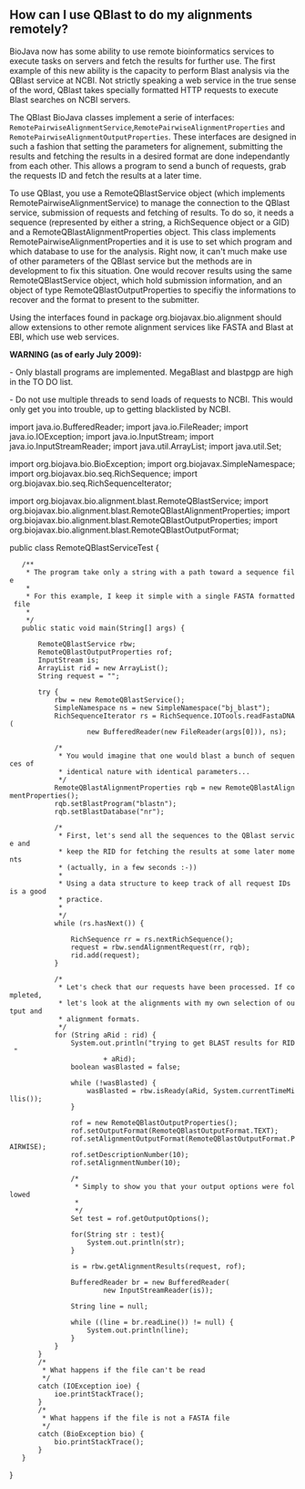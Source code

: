 == How can I use QBlast to do my alignments remotely? ==

BioJava now has some ability to use remote bioinformatics services to execute tasks 
on servers and fetch the results for further use. The first example of this new ability
is the capacity to perform Blast analysis via the QBlast service at NCBI. Not strictly 
speaking a web service in the true sense of the word, QBlast takes specially formatted
HTTP requests to execute Blast searches on NCBI servers. 

The QBlast BioJava classes implement a serie of interfaces: <code>RemotePairwiseAlignmentService</code>,<code>
RemotePairwiseAlignmentProperties</code> and <code>RemotePairwiseAlignmentOutputProperties</code>. These 
interfaces are designed in such a fashion that setting the parameters for alignement, 
submitting the results and fetching the results in a desired format are done independantly 
from each other. This allows a program to send a bunch of requests, grab the requests 
ID and fetch the results at a later time. 

To use QBlast, you use a RemoteQBlastService object (which implements RemotePairwiseAlignmentService) to manage the connection to the 
QBlast service, submission of requests and fetching of results. To do so, it needs a sequence 
(represented by either a string, a RichSequence object or a GID) and a 
RemoteQBlastAlignmentProperties object. This class implements RemotePairwiseAlignmentProperties 
and it is use to set which program and which database to use for the analysis. Right now, 
it can't much make use of other parameters of the QBlast service but the methods are in 
development to fix this situation. One would recover results using the same 
RemoteQBlastService object, which hold submission information, and an object of type 
RemoteQBlastOutputProperties to specifiy the informations to recover and the format to 
present to the submitter.

Using the interfaces found in package org.biojavax.bio.alignment should allow extensions to
other remote alignment services like FASTA and Blast at EBI, which use web services.

'''WARNING (as of early July 2009):'''

- Only blastall programs are implemented. MegaBlast and blastpgp are high in the TO DO list.

- Do not use multiple threads to send loads of requests to NCBI. This would only get you into trouble, up to getting
blacklisted by NCBI.

<java>
import java.io.BufferedReader;
import java.io.FileReader;
import java.io.IOException;
import java.io.InputStream;
import java.io.InputStreamReader;
import java.util.ArrayList;
import java.util.Set;

import org.biojava.bio.BioException;
import org.biojavax.SimpleNamespace;
import org.biojavax.bio.seq.RichSequence;
import org.biojavax.bio.seq.RichSequenceIterator;

import org.biojavax.bio.alignment.blast.RemoteQBlastService;
import org.biojavax.bio.alignment.blast.RemoteQBlastAlignmentProperties;
import org.biojavax.bio.alignment.blast.RemoteQBlastOutputProperties;
import org.biojavax.bio.alignment.blast.RemoteQBlastOutputFormat;

public class RemoteQBlastServiceTest {
	/**
	 * The program take only a string with a path toward a sequence file
	 * 
	 * For this example, I keep it simple with a single FASTA formatted file
	 * 
	 */
	public static void main(String[] args) {

		RemoteQBlastService rbw;
		RemoteQBlastOutputProperties rof;
		InputStream is;
		ArrayList<String> rid = new ArrayList<String>();
		String request = "";

		try {
			rbw = new RemoteQBlastService();
			SimpleNamespace ns = new SimpleNamespace("bj_blast");
			RichSequenceIterator rs = RichSequence.IOTools.readFastaDNA(
					new BufferedReader(new FileReader(args[0])), ns);

			/*
			 * You would imagine that one would blast a bunch of sequences of
			 * identical nature with identical parameters...
			 */
			RemoteQBlastAlignmentProperties rqb = new RemoteQBlastAlignmentProperties();
			rqb.setBlastProgram("blastn");
			rqb.setBlastDatabase("nr");

			/*
			 * First, let's send all the sequences to the QBlast service and
			 * keep the RID for fetching the results at some later moments
			 * (actually, in a few seconds :-))
			 *
			 * Using a data structure to keep track of all request IDs is a good
			 * practice.
			 *
			 */
			while (rs.hasNext()) {

				RichSequence rr = rs.nextRichSequence();
				request = rbw.sendAlignmentRequest(rr, rqb);
				rid.add(request);
			}

			/*
			 * Let's check that our requests have been processed. If completed,
			 * let's look at the alignments with my own selection of output and
			 * alignment formats.
			 */
			for (String aRid : rid) {
				System.out.println("trying to get BLAST results for RID "
						+ aRid);
				boolean wasBlasted = false;

				while (!wasBlasted) {
					wasBlasted = rbw.isReady(aRid, System.currentTimeMillis());
				}

				rof = new RemoteQBlastOutputProperties();
				rof.setOutputFormat(RemoteQBlastOutputFormat.TEXT);
				rof.setAlignmentOutputFormat(RemoteQBlastOutputFormat.PAIRWISE);
				rof.setDescriptionNumber(10);
				rof.setAlignmentNumber(10);

				/*
				 * Simply to show you that your output options were followed
				 * 
				 */
				Set<String> test = rof.getOutputOptions();
				
				for(String str : test){
					System.out.println(str);
				}
				
				is = rbw.getAlignmentResults(request, rof);

				BufferedReader br = new BufferedReader(
						new InputStreamReader(is));

				String line = null;

				while ((line = br.readLine()) != null) {
					System.out.println(line);
				}
			}
		}
		/*
		 * What happens if the file can't be read
		 */
		catch (IOException ioe) {
			ioe.printStackTrace();
		}
		/*
		 * What happens if the file is not a FASTA file
		 */
		catch (BioException bio) {
			bio.printStackTrace();
		}
	}
}
</java>